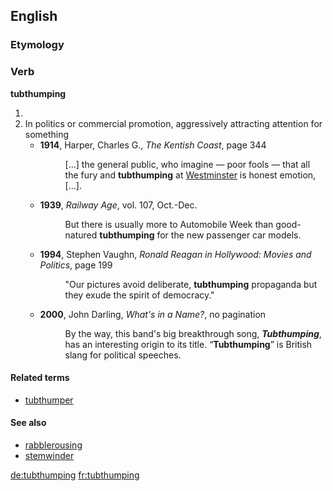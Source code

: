 ==English==

===Etymology===
{{compound|tub|thumping}}

===Verb===
'''tubthumping'''

# {{present participle of|tubthump}}
# In politics or commercial promotion, aggressively attracting attention for something
#* '''1914''', Harper, Charles G., ''The Kentish Coast'', page 344
#*: […] the general public, who imagine — poor fools — that all the fury and '''tubthumping''' at [[Westminster]] is honest emotion, […].
#* '''1939''', ''Railway Age'', vol. 107, Oct.-Dec.
#*: But there is usually more to Automobile Week than good-natured '''tubthumping''' for the new passenger car models.
#* '''1994''', Stephen Vaughn, ''Ronald Reagan in Hollywood: Movies and Politics'', page 199
#*: "Our pictures avoid deliberate, '''tubthumping''' propaganda but they exude the spirit of democracy."
#* '''2000''', John Darling, ''What's in a Name?'', no pagination
#*: By the way, this band's big breakthrough song, '''''Tubthumping''''', has an interesting origin to its title. “'''Tubthumping'''” is British slang for political speeches.

====Related terms====
* [[tubthumper]]

====See also====
* [[rabblerousing]]
* [[stemwinder]]
[[de:tubthumping]]
[[fr:tubthumping]]